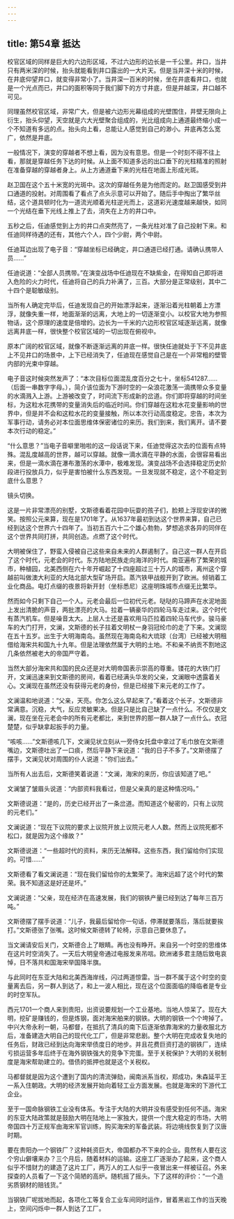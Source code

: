 ```yaml
---
---
---
```

title: 第54章 抵达
---



校官区域的同样是巨大的六边形区域，不过六边形的边长是一千公里。井口，当井只有两米深的时候，抬头就能看到井口露出的一大片天。但是当井深十米的时候，在井底仰望井口，就变得非常小了。当井深一百米的时候，坐在井底看井口，也就是一个光点而已，井口的面积等同于我们脚下的方寸井底，但是井越深，井口越不可见。

同理虽然校官区域，非常广大，但是被六边形光幕组成的光壁围住，井壁无限向上衍生，抬头仰望，天空就是六大光壁聚合组成的，光比组成向上通道最终缩小成一个不知道有多远的点。抬头向上看，总能让人感觉到自己的渺小。井底再怎么宽广，依然是井底。

一般情况下，演变的穿越者不想上看，因为没有意思。但是一个时刻不得不往上看，那就是穿越任务下达的时候。从上面不知道多远的出口垂下的光柱精准的照射在准备穿越的穿越者身上。从上方通道垂下来的光柱在地面上形成光斑。

赵卫国在这个五十米宽的光斑中。这次的穿越任务是为他而定的。赵卫国感受到井口通道的投射。对周围看了看点了点头示意可以开始了。随后手中掏出了繁华丝结，这个道具顿时化为一道流光顺着光柱逆光而上，这道彩光速度越来越快，如同一个光结在垂下光线上推上了去，消失在上方的井口中。

五秒之后，任迪感觉到上方的井口点突然亮了，一条光柱对准了自己投射下来。和任迪同样待遇的还有，其他六个人，四个少尉，两个中尉。

任迪耳边出现了电子音：“穿越坐标已经确定，井口通道已经打通。请确认携带人员……”

任迪说道：“全部人员携带。”在演变战场中任迪现在不缺紫金，在得知自己即将进入危险的火力时代，任迪将自己的兵力补满了，三百。大部分是正常级别，其中二十四个是聪敏级别。

当所有人确定完毕后，任迪发现自己的开始漂浮起来，逐渐沿着光柱朝着上方漂浮，就像失重一样，地面渐渐的远离，大地上的一切逐渐变小。以校官大地为参照物话，这个原理的速度是倍增的。边长为一千米的六边形校官区域逐渐远离，就像远离井底一样，很快整个校官区域的一切出现在俯视中。

原本广阔的校官区域，就像不断逐渐远离的井底一样。很快任迪就处于下不见井底上不见井口的场景中，上下已经消失了，任迪现在感觉自己是在一个非常粗的壁管内部的光束中穿越。

电子音这时候突然发声了：“本次目标位面混乱度百分之七十，坐标541287……（后面一串数字字母。），简介该位面为下游时空的一朵浪花激荡一滴携带众多变量的水滴溅入上游。上游被改变了，时间流下形成新的岔道。你们即将穿越的时间坐标，为这粒水花携带的变量消失后的临近时间。你们穿越在这粒水花变量影响的世界中，但是并不会和这粒水花的变量接触，所以本次行动高度稳定。忠告，本次为军事行动，请务必对本位面思维体保密诸位的来历。我们到来，我们离开。请不要本次行动的稳定。”

“什么意思？”当电子音噼里啪啦的这一段话说下来，任迪觉得这次去的位面有点特殊。混乱度越高的世界，越可以穿越。就像一滴水滴在平静的水面，会很容易看出来，但是一滴水滴在瀑布激荡的水潭中，极难发现。演变战场不会选择稳定历史阶段进行投放兵力，似乎是害怕被什么东西发现。一旦发现就不稳定，这个不稳定到底什么意思？

镜头切换。

这是一片非常漂亮的别墅，文斯德看着花园中玩耍的孩子们，脸颊上浮现安详的微笑。按照公元来算，现在是1701年了。从1637年最初到达这个世界来算，自己已经到达这个世界六十四年了。当初五百六十二个雄心勃勃，梦想追求各异的同伴在这个世界共同打拼，共同创造。点燃了这个时代。

大明被保住了，野蛮入侵被自己这些来自未来的人群遏制了。自己这一群人在开启了这个时代，元老会的时代。东方陆地民族走向海洋的时代。南亚遍布了繁荣的城市，种植园，北美西侧在六十年开崛起了十四座超过三十万人的城市，离州这个穿越前叫做澳大利亚的大陆北部大型矿场开启。蒸汽铁甲战舰开到了欧洲。倾销着工业化商品。电灯点缀的夜景将新开封（坐标悉尼）这座明珠城市点缀无比繁华。

然而如今只剩下自己一个人。元老会最后一位初代元老。哒哒的马蹄声在水泥地面上发出清脆的声音，两批漂亮的大马。拉着一辆豪华的四轮马车走过来。这个时代有蒸汽机车。但是噪音太大。上层人士还是喜欢用马匹拉着四轮马车代步。骏马豪车的大门打开，文澜，文斯德的长子拄着文明杖一身羽冠纶巾的走了下来。文澜现在五十五岁。出生于大明海南岛。虽然现在海南岛和大琉球（台湾）已经被大明租借给海宋共和国九十九年。但是法理依然属于大明的土地。不和亲不纳贡不割地这几条依然被老大的帝国严守着。

当然大部分海宋共和国的民众还是对大明帝国表示崇高的尊重。镂花的大铁门打开，文澜迅速来到文斯德的房间，看着已经满头华发的父亲，文澜眼中透露着关心。文澜现在虽然还没有获得元老的身份，但是已经接下来元老的工作了。

文澜温和地说道：“父亲，天亮。你怎么这么早起来了。”看着这个长子，文斯德非常满意。沉稳，大气，反应灵敏果决。但是只是比自己缺了一点什么。不仅仅是文澜，现在坐在元老会中的所有元老都比，来到世界的那一群人缺了一点什么。衣冠楚楚，似乎缺拿起扳手的力量。

“咳咳……”文斯德咳几下，文澜见状立刻从一旁侍女托盘中拿过了毛巾放在文斯德嘴边，文斯德吐出了一口痰，然后平静下来说道：“我的日子不多了。”文斯德摆了摆手，文澜见状对周围的仆人说道：“你们出去。”

当所有人出去后，文斯德笑着说道：“文澜，海宋的来历，你应该知道了吧。”

文澜皱了皱眉头说道：“内部资料我看过，但是父亲真的是这种情况吗。”

文斯德说道：“是的，历史已经开出了一条岔道。而知道这个秘密的，只有上议院的元老们。”

文澜说道：“现在下议院的要求上议院开放上议院元老人人数。然而上议院死都不松口，就是因为这个缘故？”

文斯德说道：“一些超时代的资料，来历无法解释。这些东西，我们留给你们实现的。可惜……”

文斯德看了看文澜说道：“现在我们留给你的太繁荣了。海宋远超了这个时代的繁荣。我不知道这是好还是坏。”

文澜说道：“父亲，现在经济在高速发展，我们的钢铁产量已经到达了每年三百万吨。”

文斯德摆了摆手说道：“儿子，我最后留给你一句话，停滞就要落后，落后就要挨打。”文斯德张了张嘴。这时候文斯德转了轮椅，示意自己要休息了。

当文澜请安后关门，文斯德合上了眼睛。再也没有睁开。来自另一个时空的思维体在这片时空消失了。一天后大明皇帝通过电报发来吊唁。欧洲诸多君主随后致电哀悼，日不落共和国海宋举国降半旗。

与此同时在东亚大陆和北美西海岸线，闪过两道惊雷。当一群不属于这个时空的变量离去后，另一群人到达了，和上一波人相比，现在这个位面面临的降临者是专业的时空军队。

西元1701一个商人来到贵阳，出资说要规划一个工业基地。当地人惊呆了。现在大明，挖矿是赚钱的，但是炼钢，面对海宋舶来的钢铁。大明的钢铁一个个垮掉了。中兴大帝永利一朝，马都督，在抵抗了清兵的南下后逐渐依靠海宋的力量收服北方后，准备建造大明自己的现代化工厂，但是非常悲剧。整个大明在完成收复失地的任务后，财政已经到达向海宋举债度日的地步。并且花费巨资打造的钢铁厂，连续亏损运营多年后终于在海外钢铁强大的竞争下完蛋。至于关税保护？大明的关税制度是海宋帮助建立的。借债的抵押也就是这个关税权。

马都督就是因为这个遭到了国内的清流弹劾，闽南派系当权，郑成功，朱森延平王一系入住朝政。大明的经济发展开始向着轻工业方面发展。也就是海宋的下游代工企业。

至于一国命脉钢铁工业没有体系。专注于大陆的大明并没有感受到任何不适。海宋的东亚大陆政策就是鼓励大明在陆地上一家独大，提供一个庞大稳定的市场，大明帝国四十万正规军由海宋军官训练，购买海宋的军备武装。将边境线恢复到了汉唐时期。

要在贵阳办一个钢铁厂？这种耗资巨大，帝国都办不下来的企业。竟然有人要在这个穷山僻壤来办？三个月后，随着材料的运输。这座工厂逐渐办了起来，这个商人似乎不惜财力的建造了这片工厂，两万人的工人似乎一夜冒出来一样被征召。外来探查的人员看了一下这个简陋的高炉。随机摇了摇头。下了这样的评价：“一个造劣质钢材的赔钱货。”

当钢铁厂呢拔地而起，各项化工等复合工业车间同时运作，冒着黑岩工作的当天晚上，空间闪烁中一群人到达了工厂。